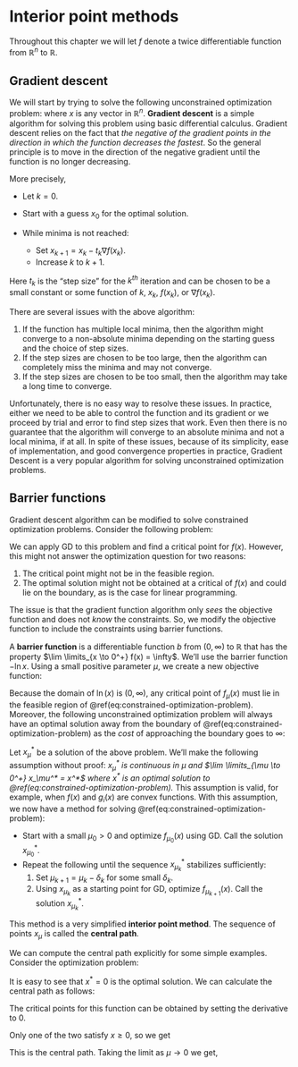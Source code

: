 # Interior point methods

Throughout this chapter we will let $f$ denote a twice differentiable function from $\mathbb{R}^n$ to $\mathbb{R}$. 


## Gradient descent

We will start by trying to solve the following unconstrained optimization problem:
\begin{align}
  \mbox{minimize: } & f(x)
\end{align}
where $x$ is any vector in $\mathbb{R}^n$. 
**Gradient descent** is a simple algorithm for solving this problem using basic differential calculus. 
Gradient descent relies on the fact that *the negative of the gradient points in the direction in which the function decreases the fastest*. 
So the general principle is to move in the direction of the negative gradient until the function is no longer decreasing.

More precisely,

- Let $k = 0$.
- Start with a guess $x_0$ for the optimal solution.
- While minima is not reached: 

    - Set $x_{k+1} = x_k - t_k \nabla f(x_k)$.
    - Increase $k$ to $k+1$.

Here $t_k$ is the "step size" for the $k^{th}$ iteration and can be chosen to be a small constant or some function of $k$, $x_k$, $f(x_k)$, or $\nabla f(x_k)$.

There are several issues with the above algorithm:

1. If the function has multiple local minima, then the algorithm might converge to a non-absolute minima depending on the starting guess and the choice of step sizes.
2. If the step sizes are chosen to be too large, then the algorithm can completely miss the minima and may not converge.
3. If the step sizes are chosen to be too small, then the algorithm may take a long time to converge.

Unfortunately, there is no easy way to resolve these issues. In practice, either we need to be able to control the function and its gradient or we proceed by trial and error to find step sizes that work. Even then there is no guarantee that the algorithm will converge to an absolute minima and not a local minima, if at all. In spite of these issues, because of its simplicity, ease of implementation, and good convergence properties in practice, Gradient Descent is a very popular algorithm for solving unconstrained optimization problems.


## Barrier functions 

Gradient descent algorithm can be modified to solve constrained optimization problems. Consider the following problem:

\begin{equation}
  \begin{array}{llr}
    \mbox{minimize: } & f(x) \\
    \mbox{subject to: } & g_i(x) \ge 0, & \mbox{ for } 1 \le i \le m. \\
  \end{array}
  (\#eq:constrained-optimization-problem)
\end{equation}

We can apply GD to this problem and find a critical point for $f(x)$. However, this might not answer the optimization question for two reasons: 

1. The critical point might not be in the feasible region.
2. The optimal solution might not be obtained at a critical of $f(x)$ and could lie on the boundary, as is the case for linear programming.

The issue is that the gradient function algorithm only *sees* the objective function and does not *know* the constraints. So, we modify the objective function to include the constraints using barrier functions.

A **barrier function** is a differentiable function $b$ from $(0, \infty)$ to $\mathbb{R}$ that has the property $\lim \limits_{x \to 0^+} f(x) = \infty$. We'll use the barrier function $-\ln x$. Using a small positive parameter $\mu$, we create a new objective function:

\begin{align}
  f_\mu(x) := & f(x) - \mu \sum \limits_{i = 1} ^ m \ln (g_i(x)).
\end{align}

Because the domain of $\ln(x)$ is $(0, \infty)$, any critical point of $f_\mu(x)$ must lie in the feasible region of \@ref(eq:constrained-optimization-problem). Moreover, the following unconstrained optimization problem will always have an optimal solution away from the boundary of \@ref(eq:constrained-optimization-problem) as the *cost* of approaching the boundary goes to $\infty$:

\begin{align}
  \mbox{minimize: } & f_\mu (x).
\end{align}

Let $x_\mu^*$ be a solution of the above problem. We'll make the following assumption without proof: *$x_\mu^*$ is continuous in $\mu$ and $\lim \limits_{\mu \to 0^+} x_\mu^* = x^*$ where $x^*$ is an optimal solution to \@ref(eq:constrained-optimization-problem).* This assumption is valid, for example, when $f(x)$ and $g_i(x)$ are convex functions. With this assumption, we now have a method for solving \@ref(eq:constrained-optimization-problem):

- Start with a small $\mu_0 > 0$ and optimize $f_{\mu_0}(x)$ using GD. Call the solution $x_{\mu_0}^*$.
- Repeat the following until the sequence $x_{\mu_k}^*$ stabilizes sufficiently:
    1. Set $\mu_{k+1} = \mu_k - \delta_k$ for some small $\delta_k$.
    2. Using $x_{\mu_k}$ as a starting point for GD, optimize $f_{\mu_{k+1}}(x)$. Call the solution $x_{\mu_k}^*$.

This method is a very simplified **interior point method**. The sequence of points $x_{\mu}$ is called the **central path**. 

::: {.example}

We can compute the central path explicitly for some simple examples. Consider the optimization problem:

\begin{align}
  \mbox{minimize: } & (x + 1)^2 \\
  \mbox{subject to: } & x \ge 0.
\end{align}

It is easy to see that $x^* = 0$ is the optimal solution. We can calculate the central path as follows:

\begin{align}
  f_\mu(x) := (x + 1)^2 - \mu \ln (x).
\end{align}

The critical points for this function can be obtained by setting the derivative to 0. 


\begin{align}
  f'_\mu(x) &= 0 \\ 
  \implies 2(x + 1) - \dfrac{\mu}{x} &= 0 \\
  \implies x^2 + x - \mu/2 &= 0 \\
  \implies x &= \dfrac{-1 \pm \sqrt{1 + 2 \mu}}{2}.
\end{align}

Only one of the two satisfy $x \ge 0$, so we get 

\begin{align}
  x_\mu^* = \dfrac{-1 + \sqrt{1 + 2 \mu}}{2}. 
\end{align}

This is the central path. Taking the limit as $\mu \to 0$ we get,

\begin{align}
  \lim \limits_{\mu \to 0^+} x_\mu^* 
  & = \lim \limits_{\mu \to 0^+} \dfrac{-1 + \sqrt{1 + 2 \mu}}{2} \\ 
  &= 0 \\
  &= x^*.
\end{align}




:::